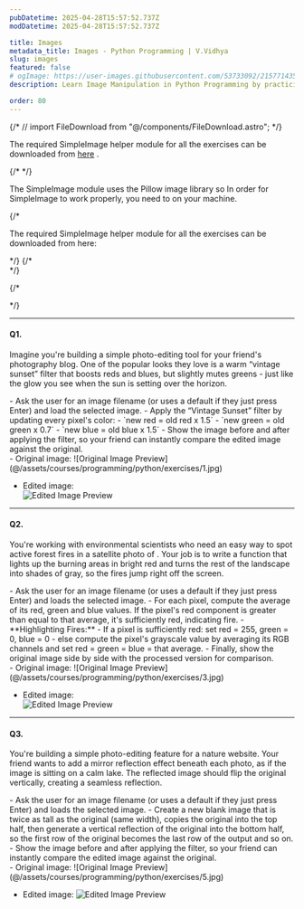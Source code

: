 ```yaml
---
pubDatetime: 2025-04-28T15:57:52.737Z
modDatetime: 2025-04-28T15:57:52.737Z

title: Images
metadata_title: Images - Python Programming | V.Vidhya
slug: images
featured: false
# ogImage: https://user-images.githubusercontent.com/53733092/215771435-25408246-2309-4f8b-a781-1f3d93bdf0ec.png
description: Learn Image Manipulation in Python Programming by practicing exercises based on real-world scenarios with V.Vidhya.

order: 80
---
```



{/* // import FileDownload from "@/components/FileDownload.astro"; */}

<Admonition variant="caution" title="note">
    <div class="flex flex-col gap-2 my-2">
        <p>The required <span class="font-bold">SimpleImage</span> helper module for all the exercises can be downloaded from 
            <a href={LibFileSrc} download="simpleimage.py">here</a>
        .</p>
        {/* <FileDownload fileSrc={LibFileSrc} fileName="simpleimage.py" /> */}
        <p>The SimpleImage module uses the <span class="font-bold">Pillow</span> image library so In order for SimpleImage to work properly, 
        you need to <LinkMd href="https://pillow.readthedocs.io/en/stable/installation/basic-installation.html" title="install Pillow" /> on your machine.</p>
    </div>
        {/* <p class="!my-2.5 lg:!my-5">The required SimpleImage helper module for all the exercises can be downloaded from here:</p>  */}
    {/* <div class="flex flex-col lg:flex-row lg:gap-3 justify-center items-start lg:justify-start lg:items-center">
    </div> */}
</Admonition>

{/* <div class="w-full mb-12"></div> */}

---

#### Q1.

Imagine you're building a simple photo-editing tool for your friend's photography blog. One of the popular looks they love is a warm “vintage sunset” filter that 
boosts reds and blues, but slightly mutes greens - just like the glow you see when the sun is setting over the horizon.

<CollapsibleSection title="Instructions">
- Ask the user for an image filename (or uses a default if they just press Enter) and load the selected image.
- Apply the “Vintage Sunset” filter by updating every pixel's color:
    - `new red = old red x 1.5`
    - `new green = old green x 0.7`
    - `new blue = old blue x 1.5`
- Show the image before and after applying the filter, so your friend can instantly compare the edited image against the original.
</CollapsibleSection>

<div class="w-full my-2"></div>

<CollapsibleSection title="Expected Output">
- Original image:
    ![Original Image Preview](@/assets/courses/programming/python/exercises/1.jpg)

- Edited image:  
    ![Edited Image Preview](@/assets/courses/programming/python/exercises/2.jpg)
</CollapsibleSection>

---

#### Q2.

You're working with environmental scientists who need an easy way to spot active forest fires in a satellite 
photo of <LinkMd href="https://en.wikipedia.org/wiki/Wildfires_in_2017" title="Greenland's 2017 fire season" />. Your job is to write a function that lights up 
the burning areas in bright red and turns the rest of the landscape into shades of gray, so the fires jump right off the screen.

<CollapsibleSection title="Instructions">
- Ask the user for an image filename (or uses a default if they just press Enter) and loads the selected image.
- For each pixel, compute the average of its red, green and blue values. If the pixel's red component is greater than equal to that average, it's sufficiently red, indicating fire.
- **Highlighting Fires:** 
    - If a pixel is sufficiently red: set red = 255, green = 0, blue = 0
    - else compute the pixel's grayscale value by averaging its RGB channels and set red = green = blue = that average.
- Finally, show the original image side by side with the processed version for comparison.
</CollapsibleSection>

<div class="w-full my-2"></div>

<CollapsibleSection title="Expected Output">
- Original image:
    ![Original Image Preview](@/assets/courses/programming/python/exercises/3.jpg)

- Edited image:  
    ![Edited Image Preview](@/assets/courses/programming/python/exercises/4.jpg)
</CollapsibleSection>

---

#### Q3.

You're building a simple photo-editing feature for a nature website. 
Your friend wants to add a mirror reflection effect beneath each photo, as if the image is sitting on a calm lake. 
The reflected image should flip the original vertically, creating a seamless reflection.

<CollapsibleSection title="Instructions">
- Ask the user for an image filename (or uses a default if they just press Enter) and loads the selected image.
- Create a new blank image that is twice as tall as the original (same width), copies the original into the top half, then
generate a vertical reflection of the original into the bottom half, so the first row of the original becomes the last row of the output and so on.
- Show the image before and after applying the filter, so your friend can instantly compare the edited image against the original.
</CollapsibleSection>

<div class="w-full my-2"></div>

<CollapsibleSection title="Expected Output">
- Original image:
    ![Original Image Preview](@/assets/courses/programming/python/exercises/5.jpg)

- Edited image:
    ![Edited Image Preview](@/assets/courses/programming/python/exercises/6.jpg)
</CollapsibleSection>